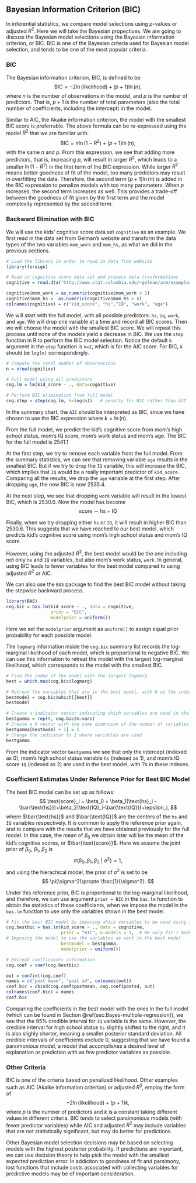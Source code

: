 ## Bayesian Information Criterion (BIC)

In inferential statistics, we compare model selections using $p$-values or adjusted $R^2$. Here we will take the Bayesian propectives. We are going to discuss the Bayesian model selections using the Bayesian information criterion, or BIC. BIC is one of the Bayesian criteria used for Bayesian model selection, and tends to be one of the most popular criteria. 


### BIC

The Bayesian information criterion, BIC, is defined to be
$$ \text{BIC} = -2\ln(\text{likelihood}) + (p+1)\ln(n), $$
where $n$ is the number of observations in the model, and $p$ is the number of predictors. That is, $p+1$ is the number of total parameters (also the total number of coefficients, including the intercept) in the model.

Similar to AIC, the Akaike information criterion, the model with the smallest BIC score is preferrable. The above formula can be re-expressed using the model $R^2$ that we are familiar with:
$$ \text{BIC} = n\ln(1-R^2)+(p+1)\ln(n), $$
with the same $n$ and $p$. From this expression, we see that adding more predictors, that is, increasing $p$, will result in larger $R^2$, which leads to a smaller $\ln(1-R^2)$ in the first term of the BIC expression. While larger $R^2$ means better goodness of fit of the model, too many predictors may result in overfitting the data. Therefore, the second term $(p+1)\ln(n)$ is added in the BIC expression to penalize models with too many parameters. When $p$ increases, the second term increases as well. This provides a trade-off between the goodness of fit given by the first term and the model complexity represented by the second term.

### Backward Elimination with BIC

We will use the kids' cognitive score data set `cognitive` as an example. We first read in the data set from Gelman's website and transform the data types of the two variables `mom_work` and `mom_hs`, as what we did in the previous sections.

```r
# Load the library in order to read in data from website
library(foreign)    

# Read in cognitive score data set and process data tranformations
cognitive = read.dta("http://www.stat.columbia.edu/~gelman/arm/examples/child.iq/kidiq.dta")

cognitive$mom_work = as.numeric(cognitive$mom_work > 1)
cognitive$mom_hs =  as.numeric(cognitive$mom_hs > 0)
colnames(cognitive) = c("kid_score", "hs","IQ", "work", "age")
```

We will start with the full model, with all possible predictors: `hs`, `iq`, `work`, and `age`. We will drop one variable at a time and record all BIC scores. Then we will choose the model with the smallest BIC score. We will repeat this process until none of the models yield a decrease in BIC. We use the `step` function in R to perform the BIC model selection. Notice the default `k` argument in the `step` function is `k=2`, which is for the AIC score. For BIC, `k` should be `log(n)` correspondingly.

```r
# Compute the total number of observations
n = nrow(cognitive)

# Full model using all predictors
cog.lm = lm(kid_score ~ ., data=cognitive)

# Perform BIC elimination from full model
cog.step = step(cog.lm, k=log(n))   # penalty for BIC rather than AIC
```

In the summary chart, the `AIC` should be interpreted as BIC, since we have chosen to use the BIC expression where $k=\ln(n)$.

From the full model, we predict the kid's cognitive score from mom's high school status, mom's IQ score, mom's work status and mom's age. The BIC for the full model is 2541.1 <!--(from the row starting with `<none>`).-->

At the first step, we try to remove each variable from the full model. From the summary statistics, we can see that removing variable `age` results in the smallest BIC. But if we try to drop the `IQ` variable, this will increase the BIC, which implies that `IQ` would be a really important predictor of `kid_score`. Comparing all the results, we drop the `age` variable at the first step. After dropping `age`, the new BIC is now 2535.4.

At the next step, we see that dropping `work` variable will result in the lowest BIC, which is 2530.6. Now the model has become
$$ \text{score} \sim \text{hs} + \text{IQ} $$

Finally, when we try dropping either `hs` or `IQ`, it will result in higher BIC than 2530.6. This suggests that we have reached to our best model, which predicts kid's cognitive score using mom's high school status and mom's IQ score. 

However, using the adjusted $R^2$, the best model would be the one including not only `hs` and `IQ` variables, but also mom's work status, `work`. In general, using BIC leads to fewer variables for the best model compared to using adjusted $R^2$ or AIC.

We can also use the `BAS` package to find the best BIC model without taking the stepwise backward process.
```r
library(BAS)
cog.bic = bas.lm(kid_score ~ ., data = cognitive,
                 prior = "BIC",
                 modelprior = uniform())
```
Here we set the `modelprior` argument as `uniform()` to assign equal prior probability for each possible model.

The `logmarg` information inside the `cog.bic` summary list records the log-marginal likelihood of each model, which is proportional to negative BIC. We can use this information to retreat the model with the largest log-marginal likelihood, which corresponds to the model with the smallest BIC. 

```r
# Find the index of the model with the largest logmarg
best = which.max(cog.bic$logmarg)

# Retreat the variables that are in the best model, with 0 as the index of the intercept
bestmodel = cog.bic$which[[best]]
bestmodel

# Create a indicator vector indicating which variables are used in the best model
bestgamma = rep(0, cog.bic$n.vars) 
# Create a 0 vector with the same dimension of the number of variables in the full model
bestgamma[bestmodel + 1] = 1  
# Change the indicator to 1 where variables are used
bestgamma
```

From the indicator vector `bestgamma` we see that only the intercept (indexed as 0), mom's high school status variable `hs` (indexed as 1), and mom's IQ score `IQ` (indexed as 2) are used in the best model, with 1's in these indexes.


### Coefficient Estimates Under Reference Prior for Best BIC Model

The best BIC model can be set up as follows:
$$ \text{score}_i = \beta_0 + \beta_1(\text{hs}_i - \bar{\text{hs}})+\beta_2(\text{IQ}_i-\bar{\text{IQ}})+\epsilon_i, $$
where $\bar{\text{hs}}$ and $\bar{\text{IQ}}$ are the centers of the `hs` and `IQ` variables respectively. It is common to apply the reference prior again, and to compare with the results that we have obtained previously for the full model. In this case, the mean of $\beta_0$ we obtain later will be the mean of the kid's cognitive scores, or $\bar{\text{score}}$. Here we assume the joint prior of $\beta_0,\ \beta_1,\ \beta_2$ is
$$ \pi(\beta_0,\beta_1,\beta_2~|~\sigma^2) \propto 1, $$
and using the hierachical model, the prior of $\sigma^2$ is set to be
$$ \pi(\sigma^2)\propto \frac{1}{\sigma^2}. $$

Under this reference prior, BIC is proportional to the log-marginal likelihood, and therefore, we can use argument `prior = BIC` in the `bas.lm` function to obtain the statistics of these coefficients, when we impose the model in the `bas.lm` function to use only the variables shown in the best model.
```r
# Fit the best BIC model by imposing which variables to be used using the indicators
cog.bestbic = bas.lm(kid_score ~ ., data = cognitive,
                     prior = "BIC", n.models = 1,  # We only fit 1 model
# Imposing the model to use the variables we want in the best model
                     bestmodel = bestgamma,        
                     modelprior = uniform())

# Retreat coefficients information
cog.coef = coef(cog.bestbic)

out = confint(cog.coef)
names = c("post mean", "post sd", colnames(out))
coef.bic = cbind(cog.coef$postmean, cog.coef$postsd, out)
colnames(coef.bic) = names
coef.bic
```

Comparing the coefficients in the best model with the ones in the full model (which can be found in Section \@ref(sec:Bayes-multiple-regression)), we see that the 95\% credible interval for `IQ` variable is the same. However, the credible interval for high school status `hs` slightly shifted to the right, and it is also slighly shorter, meaning a smaller posterior standard deviation. All credible intervals of coefficients exclude 0, suggesting that we have found a parsimonious model, a model that accomplishes a desired level of explanation or prediction with as few predictor variables as possible.

### Other Criteria

BIC is one of the criteria based on penalized likelihood. Other examples such as AIC (Akaike information criterion) or adjusted $R^2$, employ the form of 
$$ -2\ln(\text{likelihood}) + (p+1)k,$$
where $p$ is the number of predictors and $k$ is a constant taking different values in different criteria. BIC tends to select parsimonious models (with fewer predictor variables) while AIC and adjusted $R^2$ may include variables that are not statistically significant, but may do better for predictions.

Other Bayesian model selection decisions may be based on selecting models with the highest posterior probability. If predictions are important, we can use decision theory to help pick the model with the smallest expected prediction error. In addiciton to goodness of fit and parsimony, lost functions that include costs associated with collecting variables for predictive models may be of important consideration. 




